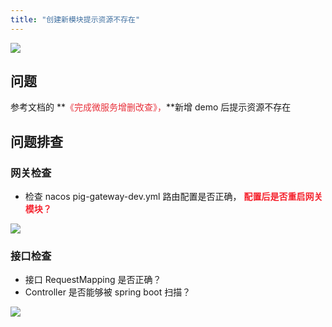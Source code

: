 ```yaml
---
title: "创建新模块提示资源不存在"
---
```




![](https://cdn.nlark.com/yuque/0/2022/png/283679/1644295180504-f174153d-7c85-4e77-923a-0163740d8130.png)



## 问题


参考文档的 **<font style="color:#E8323C;">《完成微服务增删改查》，</font>**新增 demo 后提示资源不存在





## 问题排查


### 网关检查
+ 检查 nacos  pig-gateway-dev.yml 路由配置是否正确， **<font style="color:#F5222D;">配置后是否重启网关模块？</font>**



![](https://cdn.nlark.com/yuque/0/2022/png/283679/1644295679287-e68320bd-8ae1-4eef-97aa-d25cb38cbec0.png)



### 接口检查 


+ 接口 RequestMapping 是否正确？
+ Controller 是否能够被 spring boot 扫描？

![](https://cdn.nlark.com/yuque/0/2022/png/283679/1644296017727-3bc325b7-4d2c-4f93-ac31-4bdaa54d688a.png)

